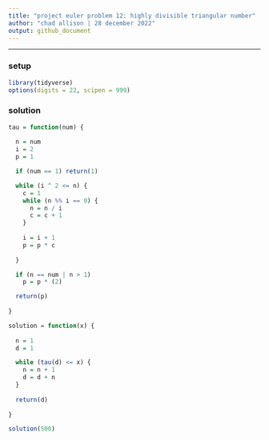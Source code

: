 ---
title: "project euler problem 12: highly divisible triangular number"
author: "chad allison | 28 december 2022"
output: github_document
---

___

### setup

```{r message = F, warning = F}
library(tidyverse)
options(digits = 22, scipen = 999)
```

### solution

```{r}
tau = function(num) {
  
  n = num
  i = 2
  p = 1

  if (num == 1) return(1)

  while (i ^ 2 <= n) {
    c = 1
    while (n %% i == 0) {
      n = n / i
      c = c + 1
    }
    
    i = i + 1
    p = p * c
  
  }

  if (n == num | n > 1)
    p = p * (2)

  return(p)
  
}

solution = function(x) {
  
  n = 1
  d = 1

  while (tau(d) <= x) {
    n = n + 1
    d = d + n
  }
  
  return(d)
  
}

solution(500)
```































